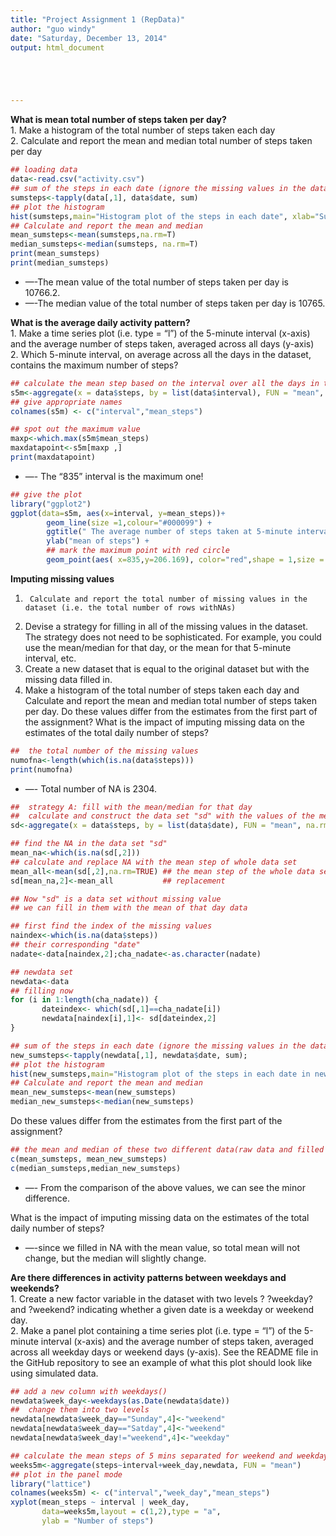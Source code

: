```yaml
---
title: "Project Assignment 1 (RepData)"
author: "guo windy"
date: "Saturday, December 13, 2014"
output: html_document





---
```



**What is mean total number of steps taken per day?**  
1.  Make a histogram of the total number of steps taken each day  
2.  Calculate and report the mean and median total number of steps taken per day  

```r
## loading data
data<-read.csv("activity.csv")
## sum of the steps in each date (ignore the missing values in the dataset)
sumsteps<-tapply(data[,1], data$date, sum)
## plot the histogram
hist(sumsteps,main="Histogram plot of the steps in each date", xlab="Sum of steps per day")
## Calculate and report the mean and median 
mean_sumsteps<-mean(sumsteps,na.rm=T)
median_sumsteps<-median(sumsteps, na.rm=T)
print(mean_sumsteps)
print(median_sumsteps)
```
* ----The mean value of the total number of steps taken per day is 10766.2.
* ----The median value of the total number of steps taken per day is 10765.

**What is the average daily activity pattern?**    
1.  Make a time series plot (i.e. type = "l") of the 5-minute interval (x-axis) and the average number of steps taken, averaged across all days (y-axis)    
2.	Which 5-minute interval, on average across all the days in the dataset, contains the maximum number of steps?   

```r
## calculate the mean step based on the interval over all the days in the dataset
s5m<-aggregate(x = data$steps, by = list(data$interval), FUN = "mean", na.rm=TRUE)
## give appropriate names
colnames(s5m) <- c("interval","mean_steps")

## spot out the maximum value
maxp<-which.max(s5m$mean_steps)
maxdatapoint<-s5m[maxp ,]
print(maxdatapoint)
```
* ---- The "835" interval is the maximum one!

```r
## give the plot
library("ggplot2")
ggplot(data=s5m, aes(x=interval, y=mean_steps))+ 
        geom_line(size =1,colour="#000099") +
        ggtitle(" The average number of steps taken at 5-minute interval")+ 
        ylab("mean of steps") +
		## mark the maximum point with red circle 
        geom_point(aes( x=835,y=206.169), color="red",shape = 1,size = 4) 
```


**Imputing missing values**    

1.      Calculate and report the total number of missing values in the dataset (i.e. the total number of rows withNAs)   
2.	Devise a strategy for filling in all of the missing values in the dataset. The strategy does not need to be sophisticated. For example, you could use the mean/median for that day, or the mean for that 5-minute interval, etc.    
3.	Create a new dataset that is equal to the original dataset but with the missing data filled in.   
4.	Make a histogram of the total number of steps taken each day and Calculate and report the mean and median total number of steps taken per day. Do these values differ from the estimates from the first part of the assignment? What is the impact of imputing missing data on the estimates of the total daily number of steps?     

```r
##  the total number of the missing values
numofna<-length(which(is.na(data$steps)))
print(numofna)
```
* ---- Total number of NA is 2304.
```r
##  strategy A: fill with the mean/median for that day
##  calculate and construct the data set "sd" with the values of the mean of steps for each date
sd<-aggregate(x = data$steps, by = list(data$date), FUN = "mean", na.rm=TRUE)

## find the NA in the data set "sd"
mean_na<-which(is.na(sd[,2]))
## calculate and replace NA with the mean step of whole data set
mean_all<-mean(sd[,2],na.rm=TRUE) ## the mean step of the whole data set
sd[mean_na,2]<-mean_all           ## replacement

## Now "sd" is a data set without missing value
## we can fill in them with the mean of that day data

## first find the index of the missing values
naindex<-which(is.na(data$steps))
## their corresponding "date"
nadate<-data[naindex,2];cha_nadate<-as.character(nadate)

## newdata set 
newdata<-data
## filling now
for (i in 1:length(cha_nadate)) {        
       dateindex<- which(sd[,1]==cha_nadate[i])
       newdata[naindex[i],1]<- sd[dateindex,2]        
}

## sum of the steps in each date (ignore the missing values in the dataset)
new_sumsteps<-tapply(newdata[,1], newdata$date, sum);
## plot the histogram
hist(new_sumsteps,main="Histogram plot of the steps in each date in new data set", xlab="Sum of steps per day",col="red")
## Calculate and report the mean and median 
mean_new_sumsteps<-mean(new_sumsteps)
median_new_sumsteps<-median(new_sumsteps)
```
Do these values differ from the estimates from the first part of the assignment?

```r
## the mean and median of these two different data(raw data and filled data)
c(mean_sumsteps, mean_new_sumsteps)
c(median_sumsteps,median_new_sumsteps)
```
* ---- From the comparison of the above values, we can see the minor difference. 

What is the impact of imputing missing data on the estimates of the total daily number of steps?   

* ----since we filled in NA with the mean value, so total mean will not change, but the median will slightly change.



**Are there differences in activity patterns between weekdays and weekends?**   
1.	Create a new factor variable in the dataset with two levels ? ?weekday? and ?weekend? indicating whether a given date is a weekday or weekend day.   
2.	Make a panel plot containing a time series plot (i.e. type = "l") of the 5-minute interval (x-axis) and the average number of steps taken, averaged across all weekday days or weekend days (y-axis). See the README file in the GitHub repository to see an example of what this plot should look like using simulated data.   

```r
## add a new column with weekdays()
newdata$week_day<-weekdays(as.Date(newdata$date))
##  change them into two levels 
newdata[newdata$week_day=="Sunday",4]<-"weekend"
newdata[newdata$week_day=="Satday",4]<-"weekend"
newdata[newdata$week_day!="weekend",4]<-"weekday"

## calculate the mean steps of 5 mins separated for weekend and weekday
weeks5m<-aggregate(steps~interval+week_day,newdata, FUN = "mean")
## plot in the panel mode
library("lattice")
colnames(weeks5m) <- c("interval","week_day","mean_steps")
xyplot(mean_steps ~ interval | week_day, 
       data=weeks5m,layout = c(1,2),type = "a",
       ylab = "Number of steps")

```